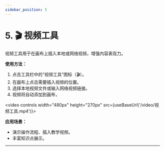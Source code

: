 ```yaml
---
sidebar_position: 5
---
```



# 5. 🎬 视频工具

视频工具用于在画布上插入本地或网络视频，增强内容表现力。

**使用方法：**
1. 点击工具栏中的“视频工具”图标（🎬）。
2. 在画布上点击需要插入视频的位置。
3. 选择本地视频文件或输入网络视频链接。
4. 视频将自动添加到画布，

<video controls width="480px" height="270px" src={useBaseUrl('/video/视频工具.mp4')}></video>

**应用场景：**
- 演示操作流程、插入教学视频。
- 丰富知识点展示。

---
